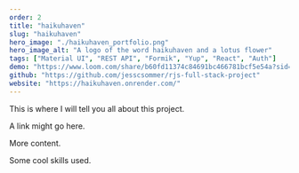 ```yaml
---
order: 2
title: "haikuhaven"
slug: "haikuhaven"
hero_image: "./haikuhaven_portfolio.png"
hero_image_alt: "A logo of the word haikuhaven and a lotus flower"
tags: ["Material UI", "REST API", "Formik", "Yup", "React", "Auth"]
demo: "https://www.loom.com/share/b60fd11374c84691bc466781bcf5e54a?sid=ac44a737-c064-43bd-8cf4-9c4bc60d7d27"
github: "https://github.com/jesscsommer/rjs-full-stack-project"
website: "https://haikuhaven.onrender.com/"
---
```


This is where I will tell you all about this project.

A link might go here.

More content. 

Some cool skills used.